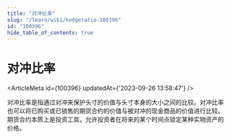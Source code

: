 ```yaml
---
title: "对冲比率"
slug: "/learn/wiki/hedgeratio-100396"
id: "100396"
hide_table_of_contents: true
---
```



# 对冲比率

<ArticleMeta id={100396} updatedAt={'2023-09-26 13:58:47'} />
<div className='border-solid border-b border-t-0 my-4 border-[var(--ifm-color-gray-300)]' />

对冲比率是指通过对冲来保护头寸的价值与头寸本身的大小之间的比较。对冲比率也可以将已购买或已销售的期货合约的价值与被对冲的现金商品的价值进行比较。期货合约本质上是投资工具，允许投资者在将来的某个时间点锁定某种实物资产的价格。
